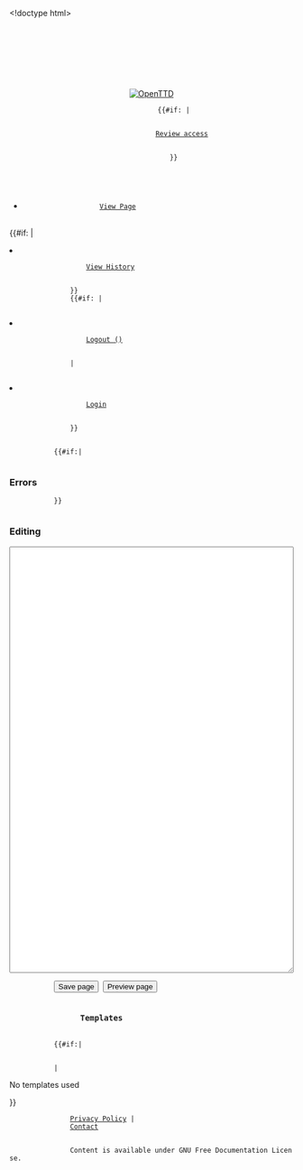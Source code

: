 <!doctype html>
<html lang="en">
    <head>
        <meta charset="utf-8">
        <link rel="icon" href="/static/favicon.ico" type="image/icon" />
        <link rel="stylesheet" href="/static/css/base.css" type="text/css" />
        <link rel="stylesheet" href="/static/css/truewiki.css" type="text/css" />
        <title>OpenTTD | {{SUBPAGENAME}}</title>
    </head>
    <body>
        <header>
            <div id="pagename">
                {{SUBPAGENAME}}
            </div>
            <div id="openttd-logo">
                <div id="openttd-logo-text"><a href="/en/"><img src="/static/img/layout/openttd-logo.png" alt="OpenTTD" /></a></div>
            </div>
            {{#if: {{{user_settings_url}}}|
            <div id="review-access">
                <a href="{{{user_settings_url}}}">Review access</a>
            </div>
            }}
        </header>
        <nav>
            <ul id="navigation-bar">
                {{breadcrumbs}}
            </ul>
            <ul id="navigation-bar" class="right">
                <li>
                    <a href="/{{FULLPAGENAME}}">View Page</a>
                </li>
                {{#if: {{HISTORY_URL|}}|
                <li>
                    <a href="{{HISTORY_URL}}">View History</a>
                </li>
                }}
                {{#if: {{{display_name|}}}|
                <li>
                    <a href="/user/logout?location={{FULLPAGENAME}}">Logout ({{{display_name}}})</a>
                </li>
                |
                <li>
                    <a href="/user/login?location={{FULLPAGENAME}}">Login</a>
                </li>
                }}
            </ul>
        </nav>
        <main>
            {{#if:{{{has_errors|}}}|
            <h3>Errors</h3>
            <ul>
                {{errors}}
            </ul>
            }}
            <h3>Editing</h3>
            <form method="post">
            <textarea name="page" style="width: 100%;" rows=50>{{page}}</textarea>
            <input type="submit" name="save" value="Save page" /> <input type="submit" name="preview" value="Preview page" />
            </form>
            <h3>
                Templates
            </h3>
            {{#if:{{{has_templates_used|}}}|
            <ul>
                {{templates_used}}
            </ul>
            |<p>No templates used</p>}}
        </main>
        <footer>
            <div id="content-bottom-links">
                <a href="https://www.openttd.org/policy.html">Privacy Policy</a> |
                <a href="https://www.openttd.org/contact.html">Contact</a>
            </div>
            <div id="content-bottom-copyright">
                Content is available under GNU Free Documentation License.
            </div>
        </footer>
    </body>
</html>
